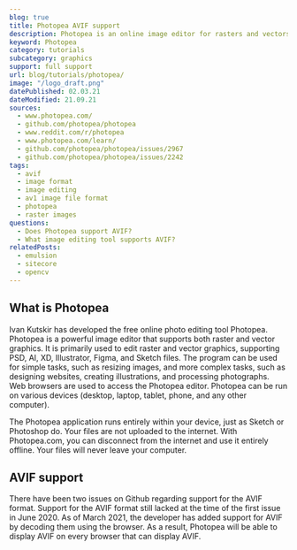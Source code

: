 ```yaml
---
blog: true
title: Photopea AVIF support
description: Photopea is an online image editor for rasters and vectors. Find out about AVIF support.
keyword: Photopea
category: tutorials
subcategory: graphics
support: full support
url: blog/tutorials/photopea/
image: "/logo_draft.png"
datePublished: 02.03.21
dateModified: 21.09.21
sources:
  - www.photopea.com/
  - github.com/photopea/photopea
  - www.reddit.com/r/photopea
  - www.photopea.com/learn/
  - github.com/photopea/photopea/issues/2967
  - github.com/photopea/photopea/issues/2242
tags:
  - avif
  - image format
  - image editing
  - av1 image file format
  - photopea
  - raster images
questions:
  - Does Photopea support AVIF?
  - What image editing tool supports AVIF?
relatedPosts:
  - emulsion
  - sitecore
  - opencv
---
```


## What is Photopea

Ivan Kutskir has developed the free online photo editing tool Photopea. Photopea is a powerful image editor that supports both raster and vector graphics. It is primarily used to edit raster and vector graphics, supporting PSD, AI, XD, Illustrator, Figma, and Sketch files. The program can be used for simple tasks, such as resizing images, and more complex tasks, such as designing websites, creating illustrations, and processing photographs.
Web browsers are used to access the Photopea editor. Photopea can be run on various devices (desktop, laptop, tablet, phone, and any other computer).

The Photopea application runs entirely within your device, just as Sketch or Photoshop do. Your files are not uploaded to the internet. With Photopea.com, you can disconnect from the internet and use it entirely offline. Your files will never leave your computer.

## AVIF support

There have been two issues on Github regarding support for the AVIF format. Support for the AVIF format still lacked at the time of the first issue in June 2020. As of March 2021, the developer has added support for AVIF by decoding them using the browser. As a result, Photopea will be able to display AVIF on every browser that can display AVIF.
